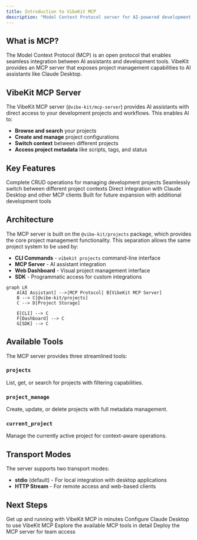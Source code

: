 ```yaml
---
title: Introduction to VibeKit MCP
description: "Model Context Protocol server for AI-powered development workflows"
---
```


## What is MCP?

The Model Context Protocol (MCP) is an open protocol that enables seamless integration between AI assistants and development tools. VibeKit provides an MCP server that exposes project management capabilities to AI assistants like Claude Desktop.

## VibeKit MCP Server

The VibeKit MCP server (`@vibe-kit/mcp-server`) provides AI assistants with direct access to your development projects and workflows. This enables AI to:

- **Browse and search** your projects
- **Create and manage** project configurations
- **Switch context** between different projects
- **Access project metadata** like scripts, tags, and status

## Key Features

<CardGroup cols={2}>
  <Card title="Project Management" icon="folder">
    Complete CRUD operations for managing development projects
  </Card>
  <Card title="Context Switching" icon="arrows-rotate">
    Seamlessly switch between different project contexts
  </Card>
  <Card title="AI Integration" icon="robot">
    Direct integration with Claude Desktop and other MCP clients
  </Card>
  <Card title="Extensible Design" icon="puzzle-piece">
    Built for future expansion with additional development tools
  </Card>
</CardGroup>

## Architecture

The MCP server is built on the `@vibe-kit/projects` package, which provides the core project management functionality. This separation allows the same project system to be used by:

- **CLI Commands** - `vibekit projects` command-line interface
- **MCP Server** - AI assistant integration
- **Web Dashboard** - Visual project management interface
- **SDK** - Programmatic access for custom integrations

```mermaid
graph LR
    A[AI Assistant] -->|MCP Protocol| B[VibeKit MCP Server]
    B --> C[@vibe-kit/projects]
    C --> D[Project Storage]
    
    E[CLI] --> C
    F[Dashboard] --> C
    G[SDK] --> C
```

## Available Tools

The MCP server provides three streamlined tools:

### `projects`
List, get, or search for projects with filtering capabilities.

### `project_manage`
Create, update, or delete projects with full metadata management.

### `current_project`
Manage the currently active project for context-aware operations.

## Transport Modes

The server supports two transport modes:

- **stdio** (default) - For local integration with desktop applications
- **HTTP Stream** - For remote access and web-based clients

## Next Steps

<CardGroup cols={2}>
  <Card title="Quick Start" icon="rocket" href="/mcp/quickstart">
    Get up and running with VibeKit MCP in minutes
  </Card>
  <Card title="Claude Desktop Setup" icon="desktop" href="/mcp/claude-desktop">
    Configure Claude Desktop to use VibeKit MCP
  </Card>
  <Card title="Tool Reference" icon="wrench" href="/mcp/tools/projects">
    Explore the available MCP tools in detail
  </Card>
  <Card title="Deployment" icon="cloud" href="/mcp/deployment">
    Deploy the MCP server for team access
  </Card>
</CardGroup>